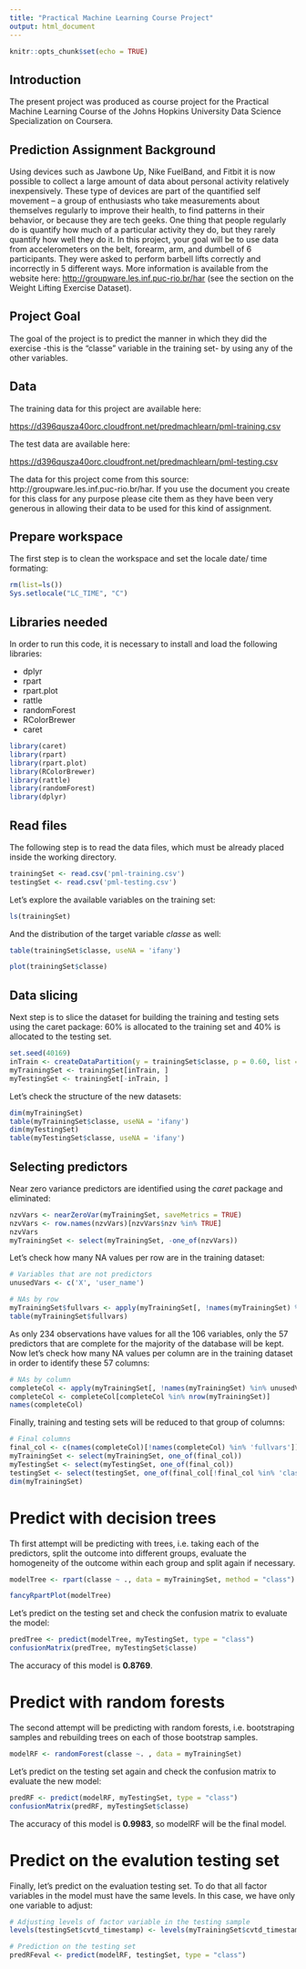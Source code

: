 ```yaml
---
title: "Practical Machine Learning Course Project"
output: html_document
---
```


```r
knitr::opts_chunk$set(echo = TRUE)
```

## Introduction

The present project was produced as course project for the Practical Machine Learning Course of the Johns Hopkins University Data Science Specialization on Coursera.

## Prediction Assignment Background

Using devices such as Jawbone Up, Nike FuelBand, and Fitbit it is now possible to collect a large amount of data about personal activity relatively inexpensively. These type of devices are part of the quantified self movement – a group of enthusiasts who take measurements about themselves regularly to improve their health, to find patterns in their behavior, or because they are tech geeks. One thing that people regularly do is quantify how much of a particular activity they do, but they rarely quantify how well they do it. In this project, your goal will be to use data from accelerometers on the belt, forearm, arm, and dumbell of 6 participants. They were asked to perform barbell lifts correctly and incorrectly in 5 different ways. More information is available from the website here: <http://groupware.les.inf.puc-rio.br/har> (see the section on the Weight Lifting Exercise Dataset).

## Project Goal

The goal of the project is to predict the manner in which they did the exercise -this is the "classe" variable in the training set- by using any of the other variables.

## Data

The training data for this project are available here:

<https://d396qusza40orc.cloudfront.net/predmachlearn/pml-training.csv>

The test data are available here:

<https://d396qusza40orc.cloudfront.net/predmachlearn/pml-testing.csv>

The data for this project come from this source: http://groupware.les.inf.puc-rio.br/har. If you use the document you create for this class for any purpose please cite them as they have been very generous in allowing their data to be used for this kind of assignment.

## Prepare workspace

The first step is to clean the workspace and set the locale date/ time formating:

```r
rm(list=ls())
Sys.setlocale("LC_TIME", "C")
```

## Libraries needed

In order to run this code, it is necessary to install and load the following libraries:

* dplyr
* rpart
* rpart.plot
* rattle
* randomForest
* RColorBrewer
* caret

```r
library(caret)
library(rpart)
library(rpart.plot)
library(RColorBrewer)
library(rattle)
library(randomForest)
library(dplyr)
```

## Read files

The following step is to read the data files, which must be already placed inside the working directory.

```r
trainingSet <- read.csv('pml-training.csv')
testingSet <- read.csv('pml-testing.csv')
```

Let's explore the available variables on the training set:

```r
ls(trainingSet)
```

And the distribution of the target variable *classe* as well:

```r
table(trainingSet$classe, useNA = 'ifany')
```
```r
plot(trainingSet$classe)
```

## Data slicing

Next step is to slice the dataset for building the training and testing sets using the caret package: 60% is allocated to the training set and 40% is allocated to the testing set.

```r
set.seed(40169)
inTrain <- createDataPartition(y = trainingSet$classe, p = 0.60, list = FALSE)
myTrainingSet <- trainingSet[inTrain, ]
myTestingSet <- trainingSet[-inTrain, ]
```

Let's check the structure of the new datasets:

```r
dim(myTrainingSet)
table(myTrainingSet$classe, useNA = 'ifany')
dim(myTestingSet)
table(myTestingSet$classe, useNA = 'ifany')
```

## Selecting predictors

Near zero variance predictors are identified using the *caret* package and eliminated:

```r
nzvVars <- nearZeroVar(myTrainingSet, saveMetrics = TRUE)
nzvVars <- row.names(nzvVars)[nzvVars$nzv %in% TRUE]
nzvVars
myTrainingSet <- select(myTrainingSet, -one_of(nzvVars))
```

Let's check how many NA values per row are in the training dataset:

```r
# Variables that are not predictors
unusedVars <- c('X', 'user_name')

# NAs by row
myTrainingSet$fullvars <- apply(myTrainingSet[, !names(myTrainingSet) %in% unusedVars], 1, FUN=function(x) sum(!is.na(x)))
table(myTrainingSet$fullvars)
```

As only 234 observations have values for all the 106 variables, only the 57 predictors that are complete for the majority of the database will be kept. Now let's check how many NA values per column are in the training dataset in order to identify these 57 columns:

```r
# NAs by column
completeCol <- apply(myTrainingSet[, !names(myTrainingSet) %in% unusedVars], 2, FUN=function(x) sum(!is.na(x)))
completeCol <- completeCol[completeCol %in% nrow(myTrainingSet)]
names(completeCol)
```

Finally, training and testing sets will be reduced to that group of columns:

```r
# Final columns
final_col <- c(names(completeCol)[!names(completeCol) %in% 'fullvars'])
myTrainingSet <- select(myTrainingSet, one_of(final_col))
myTestingSet <- select(myTestingSet, one_of(final_col))
testingSet <- select(testingSet, one_of(final_col[!final_col %in% 'classe']))
dim(myTrainingSet)
```

# Predict with decision trees

Th first attempt will be predicting with trees, i.e. taking each of the predictors, split the outcome into different groups, evaluate the homogeneity of the outcome within each group and split again if necessary.

```r
modelTree <- rpart(classe ~ ., data = myTrainingSet, method = "class")
```
```r
fancyRpartPlot(modelTree)
```

Let's predict on the testing set and check the confusion matrix to evaluate the model:
```r
predTree <- predict(modelTree, myTestingSet, type = "class")
confusionMatrix(predTree, myTestingSet$classe)
```

The accuracy of this model is **0.8769**.

# Predict with random forests

The second attempt will be predicting with random forests, i.e. bootstraping samples and rebuilding trees on each of those bootstrap samples.

```r
modelRF <- randomForest(classe ~. , data = myTrainingSet)
```

Let's predict on the testing set again and check the confusion matrix to evaluate the new model:
```r
predRF <- predict(modelRF, myTestingSet, type = "class")
confusionMatrix(predRF, myTestingSet$classe)
```

The accuracy of this model is **0.9983**, so modelRF will be the final model.

# Predict on the evalution testing set

Finally, let's predict on the evaluation testing set. To do that all factor variables in the model must have the same levels. In this case, we have only one variable to adjust:

```r
# Adjusting levels of factor variable in the testing sample
levels(testingSet$cvtd_timestamp) <- levels(myTrainingSet$cvtd_timestamp)
```

```r
# Prediction on the testing set
predRFeval <- predict(modelRF, testingSet, type = "class")
```